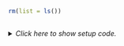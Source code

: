 ```r
rm(list = ls())
```


## <No caption defined>

<details><summary>*Click here to show setup code.*</summary>
```r
### <No caption defined>

```
```r
library(tidyverse)

ggplot(
  data = mpg,
  mapping = aes(x = class, y = displ)
) +
  geom_boxplot()

near(sqrt(2) ^ 2, 2)
```
</details>
